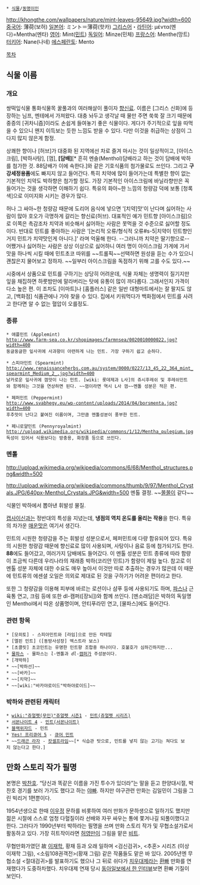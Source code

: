  * [[식물]]/[[동명이인]]
http://khongthe.com/wallpapers/nature/mint-leaves-95649.jpg?width=600
[[중국어]]: 薄荷(보허)
[[일본어]]: ミント＝薄荷(핫카)
[[그리스어]]・[[라틴어]]: μέντα(멘다)=Mentha(멘타)
[[영어]]: Mint([[민트]])
[[독일어]]: Minze(민체)
[[프랑스어]]: Menthe(망트)
[[터키어]]: Nane(나네)
[[에스페란토]]: Mento

[[목차]]
== 식물 이름 ==
=== 개요 ===
쌍떡잎식물 통화식물목 꿀풀과의 여러해살이 풀이자 [[향신료]].
이름은 [그리스 신화]에 등장하는 님프, 멘테에서 가져왔다. 대충 놔두고 생각날 때 물만 주면 쑥쑥 잘 크기 때문에 중증의 [귀차니즘]이라도 손쉽게 들여놓기 좋은 식물이다. 게다가 주기적으로 잎을 따먹을 수 있으니 왠지 이득보는 듯한 느낌도 받을 수 있다. 다만 이것을 취급하는 상점이 그다지 많지 않은게 함정.

상쾌한 향이나 [허브]가 대중화 된 지역에선 차로 즐겨 마시는 것이 일상적이고, [아이스크림], [박하사탕], [껌], '''[담배]'''[* 흔히 멘솔(Menthol)담배라고 하는 것이 담배에 박하를 첨가한 것. 88담배가 이에 속한다.]와 같은 기호식품의 첨가물로도 쓰인다. 그리고 '''구강세정용품'''에도 빠지지 않고 들어간다. 특히 치약에 많이 들어가는데 특별한 향이 없는 기본적인 치약도 박하향은 첨가할 정도. 가장 기본적인 아이스크림에 바닐라향만은 꼭 들어가는 것을 생각하면 이해하기 쉽다. 특유의 화아~한 느낌의 청량감 덕에 보통 [청록색]으로 이미지화 시키는 경우가 많다. 

허나 그 싸아~한 청량감 때문에 도리어 음식에 넣으면 '[치약]맛'이 난다며 싫어하는 사람이 많아 호오가 극명하게 갈리는 향신료(허브). 대표적인 예가 민트향 [아이스크림]으로 이쪽은 촉감조차 치약과 비슷해서 싫어하는 사람은 못먹을 것 수준으로 싫어할 정도이다. 반대로 민트를 좋아하는 사람은 '[논리적 오류/형식적 오류#s-5|치약이 민트향인 거지 민트가 치약맛인게 아니다.]' 라며 억울해 한다. --그러니까 치약은 딸기향으로-- 어쨌거나 싫어하는 사람은 상상 이상으로 싫어하니 여러 명이 아이스크림 가게에 가서 맛을 하나씩 시킬 때에 민트초코 따위를 ~~트롤픽~~선택하면 원성을 듣는 수가 있으니 괜찮은지 물어보고 정하자. ~~일부러 아이스크림을 독점하기 위해 고를 수도 있다.~~

시중에서 상품으로 민트를 구하기는 상당히 어려운데, 식물 자체는 생명력이 질기지만 잎을 채집하면 하룻밤만에 말라버리는 탓에 유통이 많이 까다롭다. 그래서인지 가격이 다소 높은 편. 이 조차도 [이마트]나 [홈플러스] 같은 일반 대형마트에서는 잘 팔지도 않고, [백화점] 식품관에나 가야 찾을 수 있다. 집에서 키워먹다가 백화점에서 민트를 사려고 한다면 알 수 없는 혈압이 오를정도.
=== 종류 ===
 * 애플민트 (Applemint)
 http://www.farm-sea.co.kr/shopimages/farmnsea/0020010000022.jpg?width=400
 둥글둥글한 잎사귀에 사과향이 아련하게 나는 민트. 가장 구하기 쉽고 순하다.

 * 스피아민트 (Spearmint)
 http://www.renaissanceherbs.com.au/system/0000/0227/13_45_22_364_mint_spearmint_Medium_2_.jpg?width=400
 날카로운 잎사귀에 껌맛이 나는 민트. [wiki: 롯데제과 L사]의 쥬시후레쉬 및 후레쉬민트와 함께하는 그것을 연상하면 된다. ~~껌이라면 역시 L사 껌~~멘톨 성분은 적은 편.

 * 페퍼민트 (Peppermint) 
 http://www.svabhegy.eu/wp-content/uploads/2014/04/borsmenta.jpg?width=400
 후추맛이 난다고 붙여진 이름이며, 그만큼 멘톨성분이 풍부한 민트.

 * 페니로얄민트 (Pennyroyalmint)
 http://upload.wikimedia.org/wikipedia/commons/1/12/Mentha_pulegium.jpg
 독성이 있어서 식용보다는 방충용, 화장품 등으로 쓰인다.

=== 멘톨 ===
http://upload.wikimedia.org/wikipedia/commons/6/68/Menthol_structures.png&width=500

http://upload.wikimedia.org/wikipedia/commons/thumb/9/97/Menthol_Crystals.JPG/640px-Menthol_Crystals.JPG&width=500
멘톨 결정. ~~[[쫄쫄이]] 같다~~

식물인 박하에서 뽑아낸 휘발성 물질. 

[[캡사이신]]과는 정반대의 특성을 지녔는데, '''냉점의 역치 온도를 올리는 작용'''을 한다. 특유의 차가운 [[매운맛]]은 여기서 생긴다.

민트의 시원한 청량감을 주는 휘발성 성분으로서, 페퍼민트에 다량 함유되어 있다. 특유의 시원한 청량감 때문에 향신료로 많이 사용되며, 사탕이나 음료 등에 첨가되기도 한다. '''88'''에도 들어갔고, 여러가지 담배에도 들어갔다. 이 멘톨 성분은 민트 종류에 따라 함량이 조금씩 다른데 우리나라의 재래종 박하(코리안 민트)가 함량이 제일 높다. 참고로 이 멘톨 성분 자체에 대한 수요도 매우 높아서 이것만 따로 추출하는 경우가 많은데 이 때문에 민트류의 에센셜 오일은 의외로 제대로 된 것을 구하기가 어려운 편이라고 한다.

또한 그 청량감을 이용해 피부에 바르는 로션이나 샴푸 등에 사용되기도 하며, [[파스]]나 근육통 연고, 크림 등에 또한 dl-캠퍼([장뇌])와 함께 쓰인다. [멘소래담]은 박하의 독일명인 Menthol에서 따온 상품명이며, 안티푸라민 연고, [물파스]에도 들어간다.

=== 관련 항목 ===
 * [모히토] - 스피아민트와 [라임]으로 만든 칵테일
 * [엘핀 민트] ([동방사성장] 엑스트라 보스)
 * [초콜릿] 초코민트는 유명한 민트향 조합중 하나이다. 호불호가 심하긴하지만...
 * [[물파스]] - 물파스는 ''l''-멘톨과 ''dl''-[[장뇌|캠퍼]]가 주성분이다.
 * [개박하]
 * ~~[박하선]~~
 * ~~[바카]~~
 * ~~[치약]~~
 * ~~[wiki:"바카야로이드"박하야로이드]~~
=== 박하와 관련된 캐릭터 ===
 * [[wiki:"쥬얼펫(무인)"쥬얼펫 시즌1]] - [[민트(쥬얼펫 시리즈)]]
 * [[서몬나이트 4]] - [[민트(서몬나이트)]]
 * [[블랙위자드]] - 민트
 * [[Yes! 프리큐어 5]] - [[큐어 민트]]
 * ~~[[드래곤 라자]] - [[캇셀프라임]]~~[* 식습관 탓으로, 민트를 넣지 않는 고기는 쳐다도 보지 않는다고 한다.]
== 만화 스토리 작가 필명 ==
본명은 [[박찬호]]. “당신과 똑같은 이름을 가진 투수가 있더라”는 말을 듣고 한양대시절, 박찬호 경기를 보러 가기도 했다고 하는 [[야빠]]. 하지만 야구관련 만화는 김일민이 그림을 그린 빅리거 1편뿐이다.

1954년생으로 한때 [[이우정]] 문하를 비롯하여 여러 만화가 문하생으로 일하기도 했지만 젊은 시절에 스스로 엄청 다혈질이라 선배와 자꾸 싸우는 통에 쫓겨나길 되풀이했다고 한다. 그러다가 1990년부터 박하라는 필명을 쓰며 만화 스토리 작가 및 무협소설가로서 활동하고 있다. 가장 히트작이라면 [[허영만]]이 그림을 맡은 [[비트]].

무협만화가였던 故 [[이재학]], 황재 등과 오래 일하며 <검신검귀>, <추혼> 시리즈 (이상 이재학 그림), <소림108권객전>(황재 그림) 같은 작품들도 맡은 바 있다. 2005년엔 무협소설 <절대검귀>를 발표하기도 했으나 그 뒤로 쉬다가 [[치우대제]]라는 [[환빠]] 만화를 연재했다가 도중하차했다. 치우대제 연재 당시 [http://sports.donga.com/3/all/20100105/25209811/1 동아일보에서 한 인터뷰]보면 환빠 기질이 보인다.

